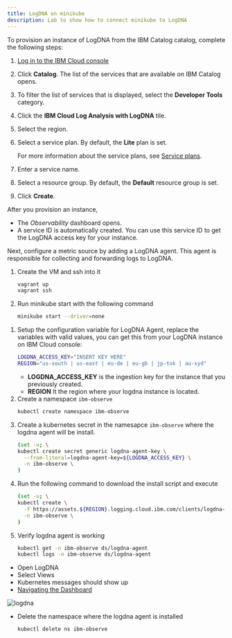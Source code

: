 ```yaml
---
title: LogDNA on minikube
description: Lab to show how to connect minikube to LogDNA
---
```


<Accordion>
  <AccordionItem title="1. Provisioning a LogDNA instance from the catalog">
To provision an instance of LogDNA from the IBM Catalog catalog, complete the following steps:

1. [Log in to the IBM Cloud console](https://cloud.ibm.com/login)

1. Click **Catalog**. The list of the services that are available on IBM Catalog opens.

1. To filter the list of services that is displayed, select the **Developer Tools** category.

1. Click the **IBM Cloud Log Analysis with LogDNA** tile.

1. Select the region. 

1. Select a service plan. By default, the **Lite** plan is set.

    For more information about the service plans, see [Service plans](https://cloud.ibm.com/docs/Monitoring-with-Sysdig?topic=Monitoring-with-Sysdig-pricing_plans#pricing_plans).

1. Enter a service name.

1. Select a resource group. By default, the **Default** resource group is set.

1. Click **Create**.

After you provision an instance, 

* The *Observability* dashboard opens. 
* A service ID is automatically created. You can use this service ID to get the LogDNA access key for your instance. 

Next, configure a metric source by adding a LogDNA agent. This agent is responsible for collecting and forwarding logs to LogDNA. 
  </AccordionItem>
</Accordion>

<Accordion>
  <AccordionItem title="2. Create minikube cluster">

1. Create the VM and ssh into it
    ```bash
    vagrant up
    vagrant ssh
    ```
1. Run minikube start with the following command
    ```bash
    minikube start --driver=none
    ```


  </AccordionItem>
</Accordion>


<Accordion>
  <AccordionItem title="3. Install LogDNA agent">

1. Setup the configuration variable for LogDNA Agent, replace the variables with valid values, you can get this from your LogDNA instance on IBM Cloud console:
    ```bash
    LOGDNA_ACCESS_KEY="INSERT KEY HERE"
    REGION="us-south | us-east | eu-de | eu-gb | jp-tok | au-syd"
    ```
    - **LOGDNA_ACCESS_KEY** is the ingestion key for the instance that you previously created.
    - **REGION** It the region where your logdna instance is located.
1. Create a namespace `ibm-observe`
    ```bash
    kubectl create namespace ibm-observe 
    ```
1. Create a kubernetes secret in the namesapce `ibm-observe` where the logdna agent will be install.
    ```bash
    (set -u; \
    kubectl create secret generic logdna-agent-key \
      --from-literal=logdna-agent-key=${LOGDNA_ACCESS_KEY} \
      -n ibm-observe \
    )
    ```
1. Run the following command to download the install script and execute
    ```bash
    (set -u; \
    kubectl create \
      -f https://assets.${REGION}.logging.cloud.ibm.com/clients/logdna-agent-ds.yaml \
      -n ibm-observe \
    )
    ```
1. Verify logdna agent is working
    ```bash
    kubectl get -n ibm-observe ds/logdna-agent
    kubectl logs -n ibm-observe ds/logdna-agent
    ```


  </AccordionItem>
</Accordion>

<Accordion>
  <AccordionItem title="4. Verify insgestion of logs">

- Open LogDNA
- Select Views
- Kubernetes messages should show up
- [Navigating the Dashboard](https://docs.logdna.com/docs/how-to-use-the-dashboard)

![logdna](./images/overview-dashboard.png)


  </AccordionItem>
</Accordion>

<Accordion>
  <AccordionItem title="5. Remove the LogDNA agent">

- Delete the namespace where the logdna agent is installed
    ```bash
    kubectl delete ns ibm-observe
    ```


  </AccordionItem>
</Accordion>
